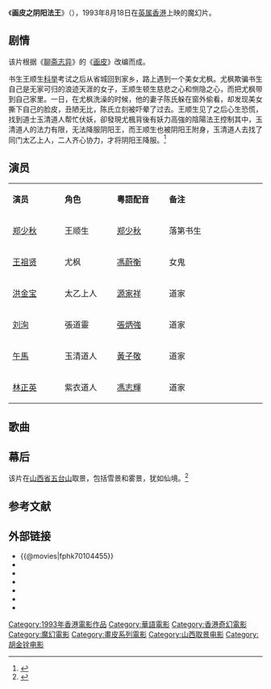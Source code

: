 {{电影信息框
| 片名 = 画皮之阴阳法王
| 电影原名 = ''{{lang|en|Painted Skin}}''
| 图像 = Painted Skin.jpg
| 图像说明 = 海报
| 导演 = [[胡金铨|胡金铨]]
| 监制 = 鄭成武
| 制片 = [[吴明才|吴明才]]
| 编剧 = [[阿城_(作家)|钟阿城]]、[[胡金铨|胡金铨]]
| 原著 = [[蒲松龄|蒲松龄]]《[[聊斋志异|聊斋志异]]》
| 主演 = [[郑少秋|郑少秋]]<br>[[王祖贤|王祖贤]]<br>[[洪金宝|洪金宝]]<br>[[林正英|林正英]]<br>[[贾秀芳|贾秀芳]]<br>[[刘洵|刘洵]]
| 配乐 = 吳大江
| 主题曲 = 郑少秋《摘下满天星》
| 摄影 = [[潘德业|潘德业]]
| 剪辑 = 胡金銓、蕭南
| 制片商 = [[新达宝影业公司|新达宝影业公司]]
| 发行商 = [[东方电影发行有限公司|东方电影发行有限公司]]
| 上映日期 = {{Film date|1993|9|18|英属香港}}
| 片长 = 95分钟
| 产地 = {{英屬香港電影}}
| 语言 = 粤语
| 预算 = 
| 票房 = HK $1,315,857.00
| 前集 = 
| 续集 = 
}}
《'''画皮之阴阳法王'''》（{{lang-en|''Painted Skin''}}），1993年8月18日在[[英属香港|英属香港]]上映的魔幻片。

== 剧情 ==
该片根据《[[聊斋志异|聊斋志异]]》的《[[画皮|画皮]]》改编而成。

书生王顺生[[科举|科举]]考试之后从省城回到家乡，路上遇到一个美女尤枫。尤枫欺骗书生自己是无家可归的浪迹天涯的女子，王顺生顿生慈悲之心和恻隐之心，而把尤枫带到自己家里。一日，在尤枫洗澡的时候，他的妻子陈氏躲在窗外偷看，却发现美女撕下自己的脸皮，丑陋无比，陈氏立刻被吓晕了过去。王顺生见了之后心生恐慌，找到道士玉清道人帮忙伏妖，卻發現尤楓背後有妖力高強的陰陽法王控制其中，玉清道人的法力有限，无法降服阴阳王，而王顺生也被阴阳王附身，玉清道人去找了同门太乙上人，二人齐心协力，才将阴阳王降服。<ref>{{cite web|url= http://ent.hunantv.com/e/h/20080919/52997_2.html|title=《画皮之阴阳法王》|date=2008-09-19|accessdate=2012-03-02|work=金鹰网|archive-date= 2013-12-03|archive-url= https://web.archive.org/web/20131203001134/http://ent.hunantv.com/e/h/20080919/52997_2.html|dead-url=no}}</ref>

== 演员 ==
{|class="wikitable" width="25%"
|- style="background:cornflowerblue; color:white" align=center
|style="width:5%"|'''演员'''||style="width:5%"|'''角色'''||style="width:5%"|'''粵語配音'''||style="width:10%"|'''备注'''
|-
| [[郑少秋|郑少秋]] || 王顺生 || [[郑少秋|郑少秋]] || 落第书生
|-
| [[王祖贤|王祖贤]] || 尤枫 || [[馮蔚衡|馮蔚衡]] || 女鬼
|-
| [[洪金宝|洪金宝]] || 太乙上人 || [[源家祥|源家祥]] || 道家
|-
| [[刘洵|刘洵]] || 張道靈 || [[張炳強|張炳強]] || 道家
|-
| [[午馬|午馬]] || 玉清道人 || [[黃子敬|黃子敬]] || 道家
|-
| [[林正英|林正英]] || 紫衣道人 || [[馮志輝|馮志輝]] || 道家
|}

== 歌曲 ==
{{Track listing
| collapsed        = no
| total_length     = 
| all_writing      = 
| all_lyrics       = 
| all_music        = 
| arranger_credits = 
| extra_column     = 歌手
| title1           = 《摘星》（粵語版）及《摘下滿天星》（國語版）
| note1            = 片頭曲
| lyrics1          = 
| music1           = 
| extra1           = 郑少秋
| length1          = 
| title2           = 《留戀》（粵語版）及《只在夢裡來去》（國語版）
| note2            = 片尾曲
| lyrics2          = 
| music2           = 
| extra2           = 郑少秋、陳松伶
| length2          = 
}}

== 幕后 ==
该片在[[山西省|山西省]][[五台山|五台山]]取景，包括雪景和雾景，犹如仙境。<ref>{{cite web|url=http://movie.ifensi.com/article-422776.html|title=《画皮之阴阳法王》王祖贤完败《倩女幽魂》|accessdate=2012-03-02|date=2011-04-02|work=粉丝网|deadurl=yes|archiveurl=https://web.archive.org/web/20120308134734/http://movie.ifensi.com/article-422776.html|archivedate=2012-03-08}}</ref>

==参考文献==
<div class="references-small">
<references></references>
</div>

== 外部链接 ==
*{{@movies|fphk70104455}}
*{{douban}}
*{{Mtime|10847}}
*{{Amg movie|211122}}
*{{rotten-tomatoes|painted_skin}}
*{{hkmdb title|7737}}
*{{imdb title|0104455}}

{{胡金銓}}
{{林正英}}
{{畫皮系列}}
{{DEFAULTSORT:Hua画皮之阴阳法王}}
[[Category:1993年香港電影作品|Category:1993年香港電影作品]]
[[Category:華語電影|Category:華語電影]]
[[Category:香港奇幻電影|Category:香港奇幻電影]]
[[Category:魔幻電影|Category:魔幻電影]]
[[Category:畫皮系列電影|Category:畫皮系列電影]]
[[Category:山西取景电影|Category:山西取景电影]]
[[Category:胡金铨电影|Category:胡金铨电影]]